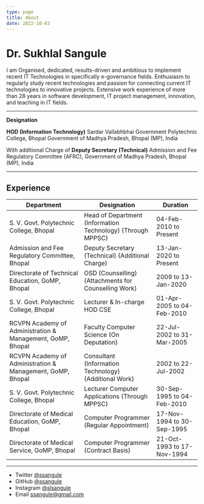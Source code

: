 ```yaml
---
type: page
title: About
date: 2022-10-03
---
```


# Dr. Sukhlal Sangule

I am Organised, dedicated, results-driven and ambitious to implement recent IT Technologies in specifically e-governance fields. Enthusiasm to regularly study recent technologies and passion for connecting current IT technologies to innovative projects. Extensive work experience of more than 28 years in software development, IT project management, innovation, and teaching in IT fields.

---

**Designation**

**HOD (Information Technology)**
Sardar Vallabhbhai Government Polytechnic College, Bhopal
Government of Madhya Pradesh, Bhopal (MP), India

With additional Charge of
**Deputy Secretary (Technical)**
Admission and Fee Regulatory Committee (AFRC),
Government of Madhya Pradesh, Bhopal (MP), India

---
## Experience


| **Department**                                             | **Designation**                                             | **Duration**               | 
| ---------------------------------------------------------- | ----------------------------------------------------------- | -------------------------- |
| S. V. Govt. Polytechnic College, Bhopal                    | Head of Department (Information Technology) (Through MPPSC) | 04-Feb-2010 to Present     |
| Admission and Fee Regulatory Committee, Bhopal             | Deputy Secretary (Technical) (Additional Charge)            | 13-Jan-2020 to Present     |
| Directorate of Technical Education, GoMP, Bhopal           | OSD (Counselling) (Attachments for Counselling Work)        | 2009 to 13-Jan-2020        |
| S. V. Govt. Polytechnic College, Bhopal                    | Lecturer & In-charge HOD CSE                                | 01-Apr-2005 to 04-Feb-2010 |
| RCVPN Academy of Administration & Management, GoMP, Bhopal | Faculty Computer Science (On Deputation)                    | 22-Jul-2002 to 31-Mar-2005 |
| RCVPN Academy of Administration & Management, GoMP, Bhopal | Consultant (Information Technology)(Additional Work)        | 2002 to 22-Jul-2002        |
| S. V. Govt. Polytechnic College, Bhopal                    | Lecturer Computer Applications (Through MPPSC)              | 30-Sep-1995 to 04-Feb-2010 |
| Directorate of Medical Education, GoMP, Bhopal             | Computer Programmer (Regular Appointment)                   | 17-Nov-1994 to 30-Sep-1995 |
|Directorate of Medical Service, GoMP, Bhopal                | Computer Programmer (Contract Basis)                        | 21-Oct-1993 to 17-Nov-1994 |

  

----
- Twitter [@ssangule](https://twitter.com/ssangule)
- GitHub [@ssangule](https://github.com/ssangule)
- Instagram [@slsangule](https://instagram.com/slsangule)
- Email ssangule@gmail.com
